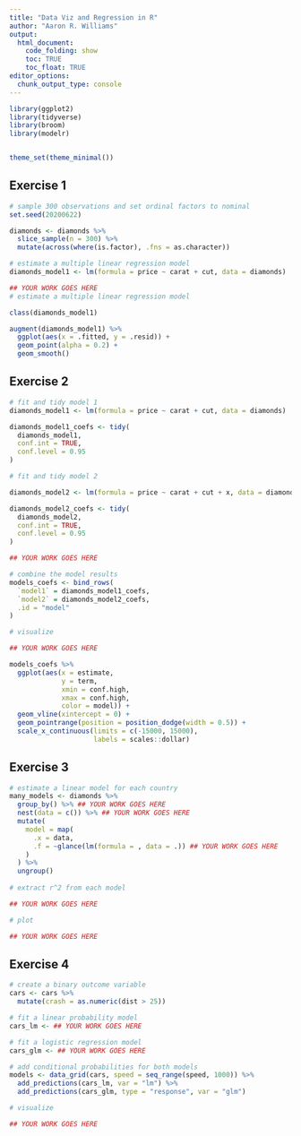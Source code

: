 ---
title: "Data Viz and Regression in R"
author: "Aaron R. Williams"
output:
  html_document:
    code_folding: show
    toc: TRUE
    toc_float: TRUE
editor_options:
  chunk_output_type: console
---

```{r}
library(ggplot2)
library(tidyverse)
library(broom)
library(modelr)


theme_set(theme_minimal())

```

## Exercise 1

```{r}
# sample 300 observations and set ordinal factors to nominal
set.seed(20200622)

diamonds <- diamonds %>%
  slice_sample(n = 300) %>%
  mutate(across(where(is.factor), .fns = as.character))

# estimate a multiple linear regression model
diamonds_model1 <- lm(formula = price ~ carat + cut, data = diamonds)

## YOUR WORK GOES HERE
# estimate a multiple linear regression model

class(diamonds_model1)

augment(diamonds_model1) %>%
  ggplot(aes(x = .fitted, y = .resid)) +
  geom_point(alpha = 0.2) +
  geom_smooth()


 ```

## Exercise 2

```{r}
# fit and tidy model 1
diamonds_model1 <- lm(formula = price ~ carat + cut, data = diamonds)

diamonds_model1_coefs <- tidy(
  diamonds_model1, 
  conf.int = TRUE,
  conf.level = 0.95
) 

# fit and tidy model 2

diamonds_model2 <- lm(formula = price ~ carat + cut + x, data = diamonds)

diamonds_model2_coefs <- tidy(
  diamonds_model2, 
  conf.int = TRUE,
  conf.level = 0.95
)

## YOUR WORK GOES HERE

# combine the model results
models_coefs <- bind_rows(
  `model1` = diamonds_model1_coefs,
  `model2` = diamonds_model2_coefs,
  .id = "model"
)

# visualize

## YOUR WORK GOES HERE

models_coefs %>%
  ggplot(aes(x = estimate,
             y = term,
             xmin = conf.high,
             xmax = conf.high,
             color = model)) +
  geom_vline(xintercept = 0) +
  geom_pointrange(position = position_dodge(width = 0.5)) +
  scale_x_continuous(limits = c(-15000, 15000),
                     labels = scales::dollar)

```

## Exercise 3

```{r}
# estimate a linear model for each country
many_models <- diamonds %>%
  group_by() %>% ## YOUR WORK GOES HERE
  nest(data = c()) %>% ## YOUR WORK GOES HERE
  mutate(
    model = map(
      .x = data, 
      .f = ~glance(lm(formula = , data = .)) ## YOUR WORK GOES HERE
    )
  ) %>%
  ungroup()
    
# extract r^2 from each model

## YOUR WORK GOES HERE

# plot

## YOUR WORK GOES HERE

```

## Exercise 4

```{r}
# create a binary outcome variable
cars <- cars %>%
  mutate(crash = as.numeric(dist > 25))

# fit a linear probability model
cars_lm <- ## YOUR WORK GOES HERE

# fit a logistic regression model
cars_glm <- ## YOUR WORK GOES HERE

# add conditional probabilities for both models
models <- data_grid(cars, speed = seq_range(speed, 1000)) %>%
  add_predictions(cars_lm, var = "lm") %>%
  add_predictions(cars_glm, type = "response", var = "glm")

# visualize

## YOUR WORK GOES HERE

```
